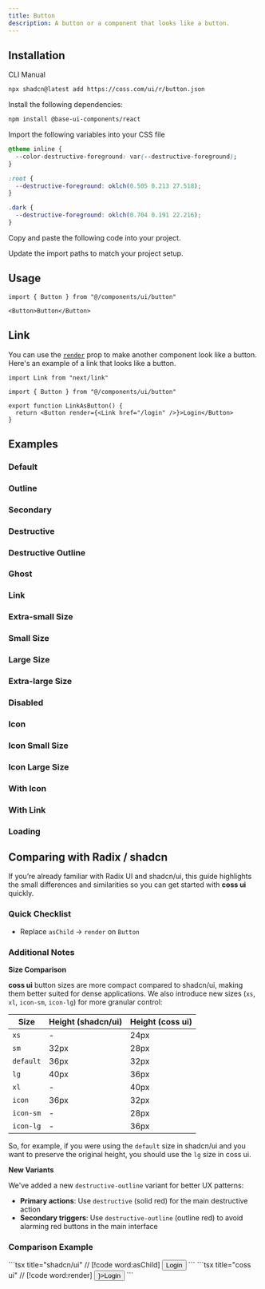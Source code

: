 ```yaml
---
title: Button
description: A button or a component that looks like a button.
---
```


<ComponentPreview name="button-demo" />

## Installation

<CodeTabs>

<TabsList>
  <TabsTab value="cli">CLI</TabsTab>
  <TabsTab value="manual">Manual</TabsTab>
</TabsList>
<TabsPanel value="cli">

```bash
npx shadcn@latest add https://coss.com/ui/r/button.json
```

</TabsPanel>

<TabsPanel value="manual">

<Steps>

<Step>Install the following dependencies:</Step>

```bash
npm install @base-ui-components/react
```

<Step>Import the following variables into your CSS file</Step>

```css
@theme inline {
  --color-destructive-foreground: var(--destructive-foreground);
}

:root {
  --destructive-foreground: oklch(0.505 0.213 27.518);
}

.dark {
  --destructive-foreground: oklch(0.704 0.191 22.216);
}
```

<Step>Copy and paste the following code into your project.</Step>

<ComponentSource name="button" title="components/ui/button.tsx" />

<Step>Update the import paths to match your project setup.</Step>

</Steps>

</TabsPanel>

</CodeTabs>

## Usage

```tsx
import { Button } from "@/components/ui/button"
```

```tsx
<Button>Button</Button>
```

## Link

You can use the [`render`](https://base-ui.com/react/utils/use-render#migrating-from-radix-ui) prop to make another component look like a button. Here's an example of a link that looks like a button.

```tsx
import Link from "next/link"

import { Button } from "@/components/ui/button"

export function LinkAsButton() {
  return <Button render={<Link href="/login" />}>Login</Button>
}
```

## Examples

### Default

<ComponentPreview
  name="button-demo"
  className="[&_[data-slot=code]_pre]:h-[240px] [&_[data-slot=preview]>*]:h-[240px]"
/>

### Outline

<ComponentPreview
  name="button-outline"
  className="[&_[data-slot=code]_pre]:h-[240px] [&_[data-slot=preview]>*]:h-[240px]"
/>

### Secondary

<ComponentPreview
  name="button-secondary"
  className="[&_[data-slot=code]_pre]:h-[240px] [&_[data-slot=preview]>*]:h-[240px]"
/>

### Destructive

<ComponentPreview
  name="button-destructive"
  className="[&_[data-slot=code]_pre]:h-[240px] [&_[data-slot=preview]>*]:h-[240px]"
/>

### Destructive Outline

<ComponentPreview
  name="button-destructive-outline"
  className="[&_[data-slot=code]_pre]:h-[240px] [&_[data-slot=preview]>*]:h-[240px]"
/>

### Ghost

<ComponentPreview
  name="button-ghost"
  className="[&_[data-slot=code]_pre]:h-[240px] [&_[data-slot=preview]>*]:h-[240px]"
/>

### Link

<ComponentPreview
  name="button-link"
  className="[&_[data-slot=code]_pre]:h-[240px] [&_[data-slot=preview]>*]:h-[240px]"
/>

### Extra-small Size

<ComponentPreview
  name="button-xs"
  className="[&_[data-slot=code]_pre]:h-[240px] [&_[data-slot=preview]>*]:h-[240px]"
/>

### Small Size

<ComponentPreview
  name="button-sm"
  className="[&_[data-slot=code]_pre]:h-[240px] [&_[data-slot=preview]>*]:h-[240px]"
/>

### Large Size

<ComponentPreview
  name="button-lg"
  className="[&_[data-slot=code]_pre]:h-[240px] [&_[data-slot=preview]>*]:h-[240px]"
/>

### Extra-large Size

<ComponentPreview
  name="button-xl"
  className="[&_[data-slot=code]_pre]:h-[240px] [&_[data-slot=preview]>*]:h-[240px]"
/>

### Disabled

<ComponentPreview
  name="button-disabled"
  className="[&_[data-slot=code]_pre]:h-[240px] [&_[data-slot=preview]>*]:h-[240px]"
/>

### Icon

<ComponentPreview
  name="button-icon"
  className="[&_[data-slot=code]_pre]:h-[240px] [&_[data-slot=preview]>*]:h-[240px]"
/>

### Icon Small Size

<ComponentPreview
  name="button-icon-sm"
  className="[&_[data-slot=code]_pre]:h-[240px] [&_[data-slot=preview]>*]:h-[240px]"
/>

### Icon Large Size

<ComponentPreview
  name="button-icon-lg"
  className="[&_[data-slot=code]_pre]:h-[240px] [&_[data-slot=preview]>*]:h-[240px]"
/>

### With Icon

<ComponentPreview
  name="button-with-icon"
  className="[&_[data-slot=code]_pre]:h-[240px] [&_[data-slot=preview]>*]:h-[240px]"
/>

### With Link

<ComponentPreview
  name="button-with-link"
  className="[&_[data-slot=code]_pre]:h-[240px] [&_[data-slot=preview]>*]:h-[240px]"
/>

### Loading

<ComponentPreview
  name="button-loading"
  className="[&_[data-slot=code]_pre]:h-[240px] [&_[data-slot=preview]>*]:h-[240px]"
/>

## Comparing with Radix / shadcn

If you’re already familiar with Radix UI and shadcn/ui, this guide highlights the small differences and similarities so you can get started with **coss ui** quickly.

### Quick Checklist

- Replace `asChild` → `render` on `Button`

### Additional Notes

**Size Comparison**

**coss ui** button sizes are more compact compared to shadcn/ui, making them better suited for
dense applications. We also introduce new sizes (`xs`, `xl`, `icon-sm`, `icon-lg`) for more granular control:

| Size      | Height (shadcn/ui) | Height (coss ui) |
| --------- | ------------------ | -------------------- |
| `xs`      | -                  | 24px                 |
| `sm`      | 32px               | 28px                 |
| `default` | 36px               | 32px                 |
| `lg`      | 40px               | 36px                 |
| `xl`      | -                  | 40px                 |
| `icon`    | 36px               | 32px                 |
| `icon-sm` | -                  | 28px                 |
| `icon-lg` | -                  | 36px                 |

So, for example, if you were using the `default` size in shadcn/ui and you want to preserve the original height, you should use the `lg` size in coss ui.

**New Variants**

We've added a new `destructive-outline` variant for better UX patterns:

- **Primary actions**: Use `destructive` (solid red) for the main destructive action
- **Secondary triggers**: Use `destructive-outline` (outline red) to avoid alarming red buttons in the main interface

### Comparison Example

<span data-lib="radix-ui">
  ```tsx title="shadcn/ui" // [!code word:asChild]
  <Button asChild>
    <Link href="/login">Login</Link>
  </Button>
  ```
</span>

<span data-lib="base-ui">
```tsx title="coss ui"
// [!code word:render]
<Button render={<Link href="/login" />}>Login</Button>
```
</span

>
